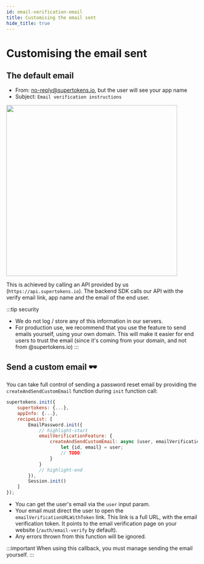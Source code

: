```yaml
---
id: email-verification-email
title: Customising the email sent
hide_title: true
---
```



# Customising the email sent

## The default email
- From: no-reply@supertokens.io, but the user will see your app name
- Subject: `Email verification instructions`

<img width="450px" src="/img/emailpassword/email-verify-email.png" />

This is achieved by calling an API provided by us (`https://api.supertokens.io`). The backend SDK calls our API with the verify email link, app name and the email of the end user.

:::tip security
- We do not log / store any of this information in our servers.
- For production use, we recommend that you use the feature to send emails yourself, using your own domain. This will make it easier for end users to trust the email (since it's coming from your domain, and not from @supertokens.io)
:::

## Send a custom email 🕶️

You can take full control of sending a password reset email by providing the `createAndSendCustomEmail` function during `init` function call:

<BackendSDKTabs>
<TabItem value="nodejs">

```jsx
supertokens.init({
    supertokens: {...},
    appInfo: {...},
    recipeList: [
        EmailPassword.init({
            // highlight-start
            emailVerificationFeature: {
                createAndSendCustomEmail: async (user, emailVerificationURLWithToken) => {
                    let {id, email} = user;
                    // TODO:
                }
            }
            // highlight-end
        }),
        Session.init()
    ]
});
```
</TabItem>
</BackendSDKTabs>

- You can get the user's email via the `user` input param.
- Your email must direct the user to open the `emailVerificationURLWithToken` link. This link is a full URL, with the email verification token. It points to the email verification page on your website (`/auth/email-verify` by default).
- Any errors thrown from this function will be ignored.

:::important
When using this callback, you must manage sending the email yourself.
:::
